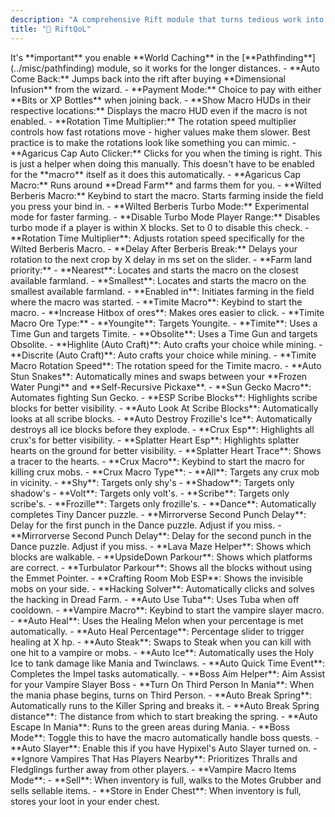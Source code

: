 ```yaml
---
description: "A comprehensive Rift module that turns tedious work into easy work"
title: "🌌 RiftQoL"
---
```


<Danger>
  It's **important** you enable **World Caching** in the [**Pathfinding**](../misc/pathfinding) module, so it works for the longer distances.
</Danger>

<Accordion title="   General" description="" icon="gears" iconType="duotone">
  - **Auto Come Back:** Jumps back into the rift after buying **Dimensional Infusion** from the wizard.
  - **Payment Mode:** Choice to pay with either **Bits or XP Bottles** when joining back.
  - **Show Macro HUDs in their respective locations:** Displays the macro HUD even if the macro is not enabled.
  - **Rotation Time Multiplier:** The rotation speed multiplier controls how fast rotations move - higher values make them slower. Best practice is to make the rotations look like something you can mimic.
</Accordion>

<Accordion title="Farming" icon="farm" iconType="solid">
  - **Agaricus Cap Auto Clicker:** Clicks for you when the timing is right.
    <Tip>
      This is just a helper when doing this manually. This doesn't have to be enabled for the **macro** itself as it does this automatically.
    </Tip>
  - **Agaricus Cap Macro:** Runs around **Dread Farm** and farms them for you.
  - **Wilted Berberis Macro:** Keybind to start the macro. Starts farming inside the field you press your bind in.
  - **Wilted Berberis Turbo Mode:** Experimental mode for faster farming.
  - **Disable Turbo Mode Player Range:** Disables turbo mode if a player is within X blocks. Set to 0 to disable this check.
  - **Rotation Time Multiplier**: Adjusts rotation speed specifically for the Wilted Berberis Macro.
  - **Delay After Berberis Break:** Delays your rotation to the next crop by X delay in ms set on the slider.
  - **Farm land priority:**
  - **Nearest**: Locates and starts the macro on the closest available farmland.
  - **Smallest**: Locates and starts the macro on the smallest available farmland.
  - **Enabled in**: Initiates farming in the field where the macro was started.
</Accordion>

<Accordion title="Mining" description="" icon="pickaxe" iconType="duotone">
  - **Timite Macro**: Keybind to start the macro.
  - **Increase Hitbox of ores**: Makes ores easier to click.
  - **Timite Macro Ore Type:**
  - **Youngite**: Targets Youngite.
  - **Timite**: Uses a Time Gun and targets Timite.
  - **Obsolite**: Uses a Time Gun and targets Obsolite.
  - **Highlite (Auto Craft)**: Auto crafts your choice while mining.
  - **Discrite (Auto Craft)**: Auto crafts your choice while mining.
  - **Timite Macro Rotation Speed**: The rotation speed for the Timite macro.
  - **Auto Stun Snakes**: Automatically mines and swaps between your **Frozen Water Pungi** and **Self-Recursive Pickaxe**.
</Accordion>

<Accordion title="Other" description="" icon="option" iconType="duotone">
  - **Sun Gecko Macro**: Automates fighting Sun Gecko.
</Accordion>

<Accordion title="Crux" icon="ankh" iconType="duotone">
  - **ESP Scribe Blocks**: Highlights scribe blocks for better visibility.
  - **Auto Look At Scribe Blocks**: Automatically looks at all scribe blocks.
  - **Auto Destroy Frozille's Ice**: Automatically destroys all ice blocks before they explode.
  - **Crux Esp**: Highlights all crux's for better visibility.
  - **Splatter Heart Esp**: Highlights splatter hearts on the ground for better visibility.
  - **Splatter Heart Trace**: Shows a tracer to the hearts.
  - **Crux Macro**: Keybind to start the macro for killing crux mobs.
  - **Crux Macro Type**:
  - **All**: Targets any crux mob in vicinity.
  - **Shy**: Targets only shy's
  - **Shadow**: Targets only shadow's
  - **Volt**: Targets only volt's.
  - **Scribe**: Targets only scribe's.
  - **Frozille**: Targets only frozille's.
</Accordion>

<Accordion title="Mirrorverse" icon="reflect-vertical" iconType="duotone">
  - **Dance**: Automatically completes Tiny Dancer puzzle.
  - **Mirrorverse Second Punch Delay**: Delay for the first punch in the Dance puzzle. Adjust if you miss.
  - **Mirrorverse Second Punch Delay**: Delay for the second punch in the Dance puzzle. Adjust if you miss.
  - **Lava Maze Helper**: Shows which blocks are walkable.
  - **UpsideDown Parkour**: Shows which platforms are correct.
  - **Turbulator Parkour**: Shows all the blocks without using the Emmet Pointer.
  - **Crafting Room Mob ESP**: Shows the invisible mobs on your side.
</Accordion>

<Accordion title="Misc" icon="rectangle-history-circle-plus" iconType="duotone">
  - **Hacking Solver**: Automatically clicks and solves the hacking in Dread Farm.
  - **Auto Use Tuba**: Uses Tuba when off cooldown.
</Accordion>

<Accordion title="Vampire" icon="coffin-cross" iconType="duotone">
  - **Vampire Macro**: Keybind to start the vampire slayer macro.
  - **Auto Heal**: Uses the Healing Melon when your percentage is met automatically.
  - **Auto Heal Percentage**: Percentage slider to trigger healing at X hp.
  - **Auto Steak**: Swaps to Steak when you can kill with one hit to a vampire or mobs.
  - **Auto Ice**: Automatically uses the Holy Ice to tank damage like Mania and Twinclaws.
  - **Auto Quick Time Event**: Completes the Impel tasks automatically.
  - **Boss Aim Helper**: Aim Assist for your Vampire Slayer Boss
  - **Turn On Third Person In Mania**: When the mania phase begins, turns on Third Person.
  - **Auto Break Spring**: Automatically runs to the Killer Spring and breaks it.
  - **Auto Break Spring distance**: The distance from which to start breaking the spring.
  - **Auto Escape In Mania**: Runs to the green areas during Mania.
  - **Boss Mode**: Toggle this to have the macro automatically handle boss quests.
  - **Auto Slayer**: Enable this if you have Hypixel's Auto Slayer turned on.
  - **Ignore Vampires That Has Players Nearby**: Prioritizes Thralls and Fledglings further away from other players.
  - **Vampire Macro Items Mode**:
    - **Sell**: When inventory is full, walks to the Motes Grubber and sells sellable items.
    - **Store in Ender Chest**: When inventory is full, stores your loot in your ender chest.
</Accordion>
